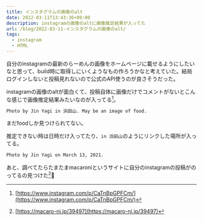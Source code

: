 ```yaml
---
title: インスタグラムの画像のalt
date: 2022-03-11T13:43:36+09:00
description: instagramの画像のaltに画像推定結果が入ってた
url: /blog/2022-03-11-インスタグラムの画像のalt/
tags:
  - instagram
  - HTML
---	
```


自分のinstagramの最新のらーめんの画像をホームページに載せるようにしたいなと思って、build時に取得しにいくようなもの作ろうかなと考えていた。結局ログインしないと投稿見れないので公式のAPI使うのが良さそうだった。

instagramの画像のaltが面白くて、投稿自体に画像だけでコメントがないとこんな感じで画像推定結果みたいなのが入ってる[^insta]。



```html
Photo by Jin Yagi in 浜田山. May be an image of food.
```
まだfoodしか見つけられてない。

推定できない時は日時だけ入ってたり、`in 浜田山`のようにリンクした場所が入ってる。

```html
Photo by Jin Yagi on March 13, 2021.
```


あと、調べてたらたまたまmacaroniというサイトに自分のinstagramの投稿がのってるの見つけた[^macaroni]👀

[^insta]: [https://www.instagram.com/p/CaTnBpGPFCm/](https://www.instagram.com/p/CaTnBpGPFCm/)
[^macaroni]: [https://macaro-ni.jp/39497](https://macaro-ni.jp/39497)
